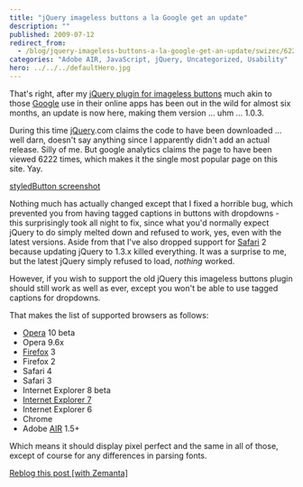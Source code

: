```yaml
---
title: "jQuery imageless buttons a la Google get an update"
description: ""
published: 2009-07-12
redirect_from:
  - /blog/jquery-imageless-buttons-a-la-google-get-an-update/swizec/622
categories: "Adobe AIR, JavaScript, jQuery, Uncategorized, Usability"
hero: ../../../defaultHero.jpg
---
```


That's right, after my [jQuery plugin for imageless buttons](https://swizec.com/code/styledButton/) much akin to those [Google](http://en.wikipedia.org/wiki/Google) use in their online apps has been out in the wild for almost six months, an update is now here, making them version ... uhm ... 1.0.3.

During this time [jQuery](http://en.wikipedia.org/wiki/JQuery).com claims the code to have been downloaded ... well darn, doesn't say anything since I apparently didn't add an actual release. Silly of me. But google analytics claims the page to have been viewed 6222 times, which makes it the single most popular page on this site. Yay.

[styledButton screenshot](https://swizec.com/wp-content/uploads/2009/07/Picture-1.png)

Nothing much has actually changed except that I fixed a horrible bug, which prevented you from having tagged captions in buttons with dropdowns - this surprisingly took all night to fix, since what you'd normally expect jQuery to do simply melted down and refused to work, yes, even with the latest versions. Aside from that I've also dropped support for [Safari](http://en.wikipedia.org/wiki/Safari_%28web_browser%29) 2 because updating jQuery to 1.3.x killed everything. It was a surprise to me, but the latest jQuery simply refused to load, _nothing_ worked.

However, if you wish to support the old jQuery this imageless buttons plugin should still work as well as ever, except you won't be able to use tagged captions for dropdowns.

That makes the list of supported browsers as follows:

- [Opera](http://www.opera.com) 10 beta
- Opera 9.6x
- [Firefox](http://en.wikipedia.org/wiki/Mozilla_Firefox) 3
- Firefox 2
- Safari 4
- Safari 3
- Internet Explorer 8 beta
- [Internet Explorer 7](http://en.wikipedia.org/wiki/Internet_Explorer_7)
- Internet Explorer 6
- Chrome
- Adobe [AIR](http://en.wikipedia.org/wiki/Adobe_Integrated_Runtime) 1.5+

Which means it should display pixel perfect and the same in all of those, except of course for any differences in parsing fonts.

[Reblog this post [with Zemanta]](https://img.zemanta.com/reblog_e.png?x-id=5253e1f6-7bed-401a-894a-32b6f23f2734)